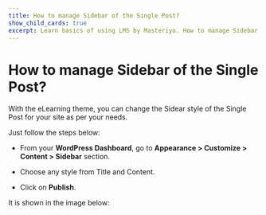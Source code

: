 ---
title: How to manage Sidebar of the Single Post?
show_child_cards: true
excerpt: Learn basics of using LMS by Masteriyo. How to manage Sidebar of the Single Post.
---

# How to manage Sidebar of the Single Post?

With the eLearning theme, you can change the Sidear style of the Single Post for your site as per your needs.

Just follow the steps below:

- From your **WordPress Dashboard**, go to **Appearance > Customize > Content > Sidebar** section.

- Choose any style from Title and Content.

- Click on **Publish**.

It is shown in the image below:


